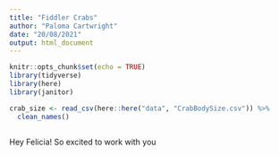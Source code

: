 ```yaml
---
title: "Fiddler Crabs"
author: "Paloma Cartwright"
date: "20/08/2021"
output: html_document
---
```


```r
knitr::opts_chunk$set(echo = TRUE)
library(tidyverse)
library(here)
library(janitor)
```

```r
crab_size <- read_csv(here::here("data", "CrabBodySize.csv")) %>% 
  clean_names()
```

```r



```



Hey Felicia! So excited to work with you 